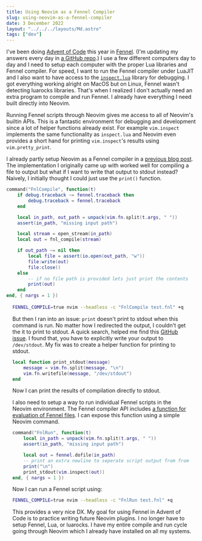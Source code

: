 ```yaml
---
title: Using Neovim as a Fennel Compiler
slug: using-neovim-as-a-fennel-compiler
date: 3 December 2022
layout: "../../../layouts/Md.astro"
tags: ["dev"]
---
```


I've been doing [Advent of Code](https://adventofcode.com/2022) this year in [Fennel](https://fennel-lang.org).
(I'm updating my answers every day in [a GitHub repo](https://github.com/ec965/adventofcode2022).)
I use a few different computers day to day and I need to setup each computer with 
the proper Lua libraries and Fennel compiler.
For speed, I want to run the Fennel compiler under LuaJIT and I also want to have
access to the [`inspect.lua`](https://github.com/kikito/inspect.lua) library for debugging.
I got everything working alright on MacOS but on Linux, Fennel wasn't detecting
luarocks libraries.
That's when I realized I don't actually need an extra program to compile and run Fennel.
I already have everything I need built directly into Neovim.

Running Fennel scripts through Neovim gives me access to all of Neovim's builtin APIs.
This is a fantastic environment for debugging and development since a lot of 
helper functions already exist. For example `vim.inspect` implements the same
functionality as `inspect.lua` and Neovim even provides a short hand for
printing `vim.inspect`'s results using `vim.pretty_print`.

I already partly setup Neovim as a Fennel compiler in a [previous blog post](/blog/2022/lispy-neovim).
The implementation I originally came up with worked well for compiling a file to output
but what if I want to write that output to stdout instead?
Naively, I initially thought I could just use the `print()` function.

```lua
command("FnlCompile", function(t)
    if debug.traceback ~= fennel.traceback then
        debug.traceback = fennel.traceback
    end

    local in_path, out_path = unpack(vim.fn.split(t.args, " "))
    assert(in_path, "missing input path")

    local stream = open_stream(in_path)
    local out = fnl_compile(stream)

    if out_path ~= nil then
        local file = assert(io.open(out_path, "w"))
        file:write(out)
        file:close()
    else
        -- if no file path is provided lets just print the contents
        print(out) 
    end
end, { nargs = 1 })
```

<div style="margin: 1rem"/>

```bash
FENNEL_COMPILE=true nvim --headless -c "FnlCompile test.fnl" +q
```

But then I ran into an issue: `print` doesn't print to stdout when this command is run.
No matter how I redirected the output, I couldn't get
the it to print to stdout.
A quick search, helped me find this [GitHub issue](https://github.com/neovim/neovim/issues/4772#issuecomment-219962823).
I found that, you have to explicitly write your output to `/dev/stdout`.
My fix was to create a helper function for printing to stdout.

```lua
local function print_stdout(message)
    message = vim.fn.split(message, "\n")
    vim.fn.writefile(message, "/dev/stdout")
end
```

Now I can print the results of compilation directly to stdout.

I also need to setup a way to run individual Fennel scripts in the Neovim environment.
The Fennel compiler API includes 
[a function for evaluation of Fennel files](https://fennel-lang.org/api#evaluate-a-file-of-fennel).
I can expose this function using a simple Neovim command.

```lua
command("FnlRun", function(t)
    local in_path = unpack(vim.fn.split(t.args, " "))
    assert(in_path, "missing input path")

    local out = fennel.dofile(in_path)
    -- print an extra newline to seperate script output from from the printed return values
    print("\n") 
    print_stdout(vim.inspect(out))
end, { nargs = 1 })
```

Now I can run a Fennel script using:

```bash
FENNEL_COMPILE=true nvim --headless -c "FnlRun test.fnl" +q
```

This provides a very nice DX. 
My goal for using Fennel in Advent of Code is to practice writing future Neovim plugins.
I no longer have to setup Fennel, Lua, or luarocks.
I have my entire compile and run cycle going through Neovim which I already
have installed on all my systems.
